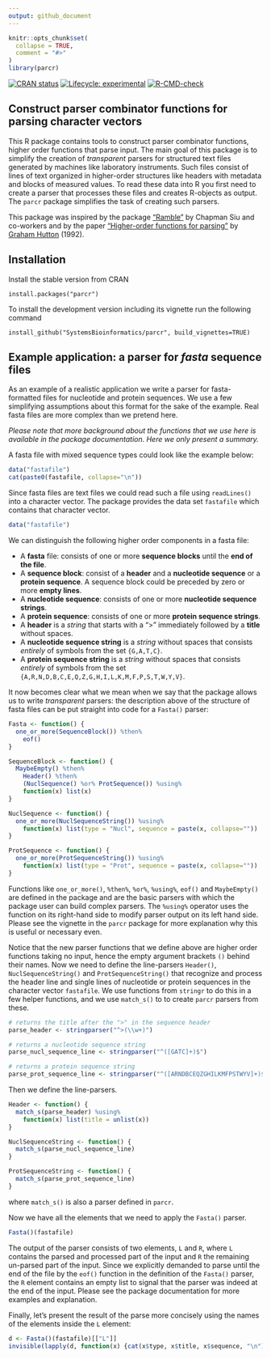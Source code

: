 ```yaml
---
output: github_document
---
```


<!-- README.md is generated from README.Rmd. Edit README.Rmd -->

```r
knitr::opts_chunk$set(
  collapse = TRUE,
  comment = "#>"
)
library(parcr)
```

<!-- badges: start -->
[![CRAN status](https://www.r-pkg.org/badges/version/parcr)](https://cran.r-project.org/package=parcr)
[![Lifecycle: experimental](https://img.shields.io/badge/lifecycle-experimental-orange.svg)](https://lifecycle.r-lib.org/articles/stages.html#experimental)
[![R-CMD-check](https://github.com/SystemsBioinformatics/parcr/actions/workflows/R-CMD-check.yaml/badge.svg)](https://github.com/SystemsBioinformatics/parcr/actions/workflows/R-CMD-check.yaml)
<!-- badges: end -->

## Construct parser combinator functions for parsing character vectors

This R package contains tools to construct parser combinator functions, higher 
order functions that parse input. The main goal of this package is to simplify
the creation of *transparent* parsers for structured text files generated by 
machines like laboratory instruments. Such files consist of lines of text 
organized in higher-order structures like headers with metadata and blocks of 
measured values. To read these data into R you first need to create a parser
that processes these files and creates R-objects as output. The `parcr` package
simplifies the task of creating such parsers.

This package was inspired by the package 
["Ramble"](https://github.com/8bit-pixies/Ramble) by Chapman Siu and co-workers 
and by the paper
["Higher-order functions for parsing"](https://doi.org/10.1017/S0956796800000411) 
by [Graham Hutton](https://orcid.org/0000-0001-9584-5150) (1992).

## Installation

Install the stable version from CRAN

```
install.packages("parcr")
```

To install the development version including its vignette run the following command

```
install_github("SystemsBioinformatics/parcr", build_vignettes=TRUE)
```

## Example application: a parser for *fasta* sequence files

As an example of a realistic application we write a parser for 
fasta-formatted files for nucleotide and protein sequences. We use a few 
simplifying assumptions about this format for the sake of the example. Real 
fasta files are more complex than we pretend here.

*Please note that more background about the functions that we use here is 
available in the package documentation. Here we only present a summary.*

A fasta file with mixed sequence types could look like the example below:

```r
data("fastafile")
cat(paste0(fastafile, collapse="\n"))
```

Since fasta files are text files we could read such a file using `readLines()`
into a character vector. The package provides the data set `fastafile` which 
contains that character vector.

```r
data("fastafile")
```

We can distinguish the following higher order components in a fasta file:
 
- A **fasta** file: consists of one or more **sequence blocks** until the 
  **end of the file**.
- A **sequence block**: consist of a **header** and a 
  **nucleotide sequence** or a **protein sequence**. A sequence block could be
  preceded by zero or more **empty lines**.
- A **nucleotide sequence**: consists of one or more 
  **nucleotide sequence strings**.
- A **protein sequence**: consists of one or more 
  **protein sequence strings**.
- A **header** is a *string* that starts with a ">" immediately followed by
  a **title** without spaces.
- A **nucleotide sequence string** is a *string* without spaces that consists
  *entirely* of symbols from the set `{G,A,T,C}`.
- A **protein sequence string** is a *string* without spaces that consists
  *entirely* of symbols from the set `{A,R,N,D,B,C,E,Q,Z,G,H,I,L,K,M,F,P,S,T,W,Y,V}`.

It now becomes clear what we mean when we say that the package allows us
to write *transparent* parsers: the description above of the structure of fasta
files can be put straight into code for a `Fasta()` parser:

```r
Fasta <- function() {
  one_or_more(SequenceBlock()) %then%
    eof()
}

SequenceBlock <- function() {
  MaybeEmpty() %then% 
    Header() %then% 
    (NuclSequence() %or% ProtSequence()) %using%
    function(x) list(x)
}

NuclSequence <- function() {
  one_or_more(NuclSequenceString()) %using% 
    function(x) list(type = "Nucl", sequence = paste(x, collapse=""))
}

ProtSequence <- function() {
  one_or_more(ProtSequenceString()) %using% 
    function(x) list(type = "Prot", sequence = paste(x, collapse=""))
}
```

Functions like `one_or_more()`, `%then%`, `%or%`, `%using%`, `eof()` and
`MaybeEmpty()` are defined in the package and are the basic parsers with
which the package user can build complex parsers. The `%using%` operator uses
the function on its right-hand side to modify parser output on its left hand 
side. Please see the vignette in the `parcr` package for more explanation why
this is useful or necessary even.

Notice that the new parser functions that we define above are higher order 
functions taking no input, hence the empty argument brackets `()` behind their
names. Now we need to define the line-parsers `Header()`, `NuclSequenceString()`
and `ProtSequenceString()` that recognize and process the header line and 
single lines of nucleotide or protein sequences in the character vector 
`fastafile`. We use functions from `stringr` to do this in a few helper 
functions, and we use `match_s()` to to create `parcr` parsers from these.

```r
# returns the title after the ">" in the sequence header
parse_header <- stringparser("^>(\\w+)")

# returns a nucleotide sequence string
parse_nucl_sequence_line <- stringparser("^([GATC]+)$")

# returns a protein sequence string
parse_prot_sequence_line <- stringparser("^([ARNDBCEQZGHILKMFPSTWYV]+)$")
```

Then we define the line-parsers.

```r
Header <- function() {
  match_s(parse_header) %using% 
    function(x) list(title = unlist(x))
}

NuclSequenceString <- function() {
  match_s(parse_nucl_sequence_line)
}

ProtSequenceString <- function() {
  match_s(parse_prot_sequence_line)
}
```

where `match_s()` is also a parser defined in `parcr`.

Now we have all the elements that we need to apply the `Fasta()` parser.

```r
Fasta()(fastafile)
```

The output of the parser consists of two elements, `L` and `R`, where `L` 
contains the parsed and processed part of the input and `R` the remaining 
un-parsed part of the input. Since we explicitly demanded to parse until the 
end of the file by the `eof()` function in the definition of the `Fasta()` 
parser, the `R` element contains an empty list to signal that the parser was
indeed at the end of the input. Please see the package documentation for more
examples and explanation.

Finally, let's present the result of the parse more concisely using the names 
of the elements inside the `L` element:

```r
d <- Fasta()(fastafile)[["L"]]
invisible(lapply(d, function(x) {cat(x$type, x$title, x$sequence, "\n")}))
```
